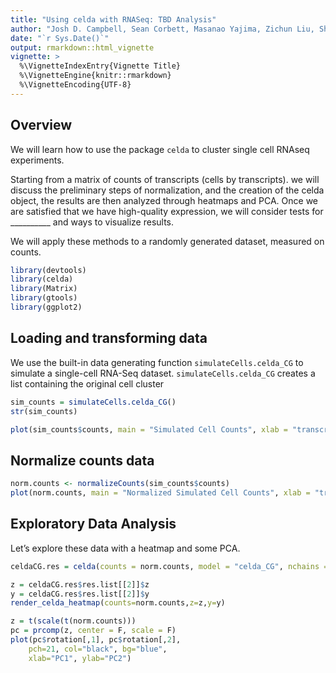 ```yaml
---
title: "Using celda with RNASeq: TBD Analysis"
author: "Josh D. Campbell, Sean Corbett, Masanao Yajima, Zichun Liu, Shiyi Yang, Tianwen Huan, Anahita Bahri"
date: "`r Sys.Date()`"
output: rmarkdown::html_vignette
vignette: >
  %\VignetteIndexEntry{Vignette Title}
  %\VignetteEngine{knitr::rmarkdown}
  %\VignetteEncoding{UTF-8}
---
```


## Overview

We will learn how to use the package `celda` to cluster single cell RNAseq experiments.

Starting from a matrix of counts of transcripts (cells by transcripts). we will discuss the preliminary steps of normalization, and the creation of the celda object, the results are then analyzed through heatmaps and PCA. Once we are satisfied that we have high-quality expression, we will consider tests for __________ and ways to visualize results.  

We will apply these methods to a randomly generated dataset, measured on counts. 

```r
library(devtools)
library(celda)
library(Matrix)
library(gtools)
library(ggplot2)
```


## Loading and transforming data

We use the built-in data generating function `simulateCells.celda_CG` to simulate a single-cell RNA-Seq dataset. `simulateCells.celda_CG` creates a list containing the original cell cluster

```r
sim_counts = simulateCells.celda_CG()
str(sim_counts)
```


```r
plot(sim_counts$counts, main = "Simulated Cell Counts", xlab = "transcripts", ylab = "cells")

```

## Normalize counts data

```r
norm.counts <- normalizeCounts(sim_counts$counts)
plot(norm.counts, main = "Normalized Simulated Cell Counts", xlab = "transcripts", ylab = "cells")
```

## Exploratory Data Analysis

Let’s explore these data with a heatmap and some PCA.

```r
celdaCG.res = celda(counts = norm.counts, model = "celda_CG", nchains = 2, K =10, L =10)

z = celdaCG.res$res.list[[2]]$z
y = celdaCG.res$res.list[[2]]$y
render_celda_heatmap(counts=norm.counts,z=z,y=y)
```
```r
z = t(scale(t(norm.counts)))
pc = prcomp(z, center = F, scale = F)
plot(pc$rotation[,1], pc$rotation[,2], 
    pch=21, col="black", bg="blue",
    xlab="PC1", ylab="PC2")
```


